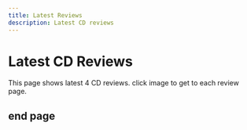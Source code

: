 ```yaml
---
title: Latest Reviews
description: Latest CD reviews
---
```



# Latest CD Reviews

<PageDescription>

This page shows latest 4 CD reviews. click image to get to each review page.

</PageDescription>

<Row>
<Column colMd={4} colLg={4} noGutterMdLeft>
<Review1 />
</Column>
<Column colMd={4} colLg={4} noGutterMdLeft>
<Review2 /> 
</Column>
<Column colMd={4} colLg={4} noGutterMdLeft>
<Review3 /> 
</Column>
<Column colMd={4} colLg={4} noGutterMdLeft>
<Review4 /> 
</Column>
</Row>

## end page

